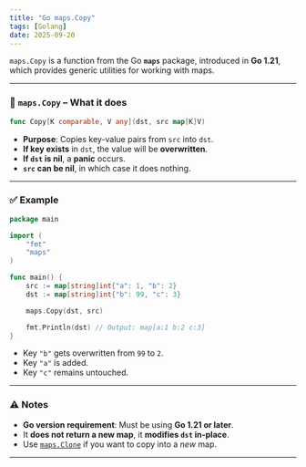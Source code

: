 ```yaml
---
title: "Go maps.Copy"
tags: [Golang]
date: 2025-09-20
---
```


`maps.Copy` is a function from the Go **`maps`** package, introduced in **Go 1.21**, which provides generic utilities for working with maps.

---

### 📘 `maps.Copy` – What it does

```go
func Copy[K comparable, V any](dst, src map[K]V)
```

* **Purpose**: Copies key-value pairs from `src` into `dst`.
* **If key exists** in `dst`, the value will be **overwritten**.
* **If `dst` is nil**, a **panic** occurs.
* **`src` can be nil**, in which case it does nothing.

---

### ✅ Example

```go
package main

import (
    "fmt"
    "maps"
)

func main() {
    src := map[string]int{"a": 1, "b": 2}
    dst := map[string]int{"b": 99, "c": 3}

    maps.Copy(dst, src)

    fmt.Println(dst) // Output: map[a:1 b:2 c:3]
}
```

* Key `"b"` gets overwritten from `99` to `2`.
* Key `"a"` is added.
* Key `"c"` remains untouched.

---

### ⚠️ Notes

* **Go version requirement**: Must be using **Go 1.21 or later**.
* It **does not return a new map**, it **modifies `dst` in-place**.
* Use [`maps.Clone`](https://pkg.go.dev/golang.org/x/exp/maps#Clone) if you want to copy into a *new* map.

---

